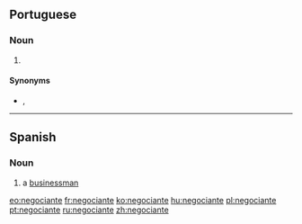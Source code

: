 ==Portuguese==

===Noun===
{{pt-noun|mf}}

# {{l|en|businessman}} {{gloss|someone who works at a commercial institution}}

====Synonyms====
* {{l|pt|empresário}}, {{l|pt|homem de negócios}}

----

==Spanish==

===Noun===
{{es-noun|mf|negociantes}}

# a [[businessman]]

[[eo:negociante]]
[[fr:negociante]]
[[ko:negociante]]
[[hu:negociante]]
[[pl:negociante]]
[[pt:negociante]]
[[ru:negociante]]
[[zh:negociante]]